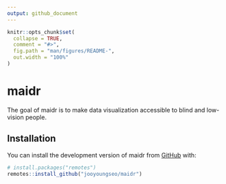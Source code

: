 ```yaml
---
output: github_document
---
```


<!-- README.md is generated from README.Rmd. Please edit that file -->

```r
knitr::opts_chunk$set(
  collapse = TRUE,
  comment = "#>",
  fig.path = "man/figures/README-",
  out.width = "100%"
)
```

# maidr

<!-- badges: start -->
<!-- badges: end -->

The goal of maidr is to make data visualization accessible to blind and low-vision people.

## Installation

You can install the development version of maidr from [GitHub](https://github.com/) with:

``` r
# install.packages("remotes")
remotes::install_github("jooyoungseo/maidr")
```
